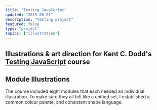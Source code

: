 ```yaml
---
title: "Testing JavaScript"
updated: "2019-08-01"
description: "testing project"
featured: false
type: "project"
topics: ["illustration"]
---
```


## Illustrations & art direction for Kent C. Dodd's [Testing JavaScript](https://testingjavascript.com/) course


## Module Illustrations

The course included eight modules that each needed an individual illustration. To make sure they all felt like a unified set, I established a common colour palette, and consistent shape language.



